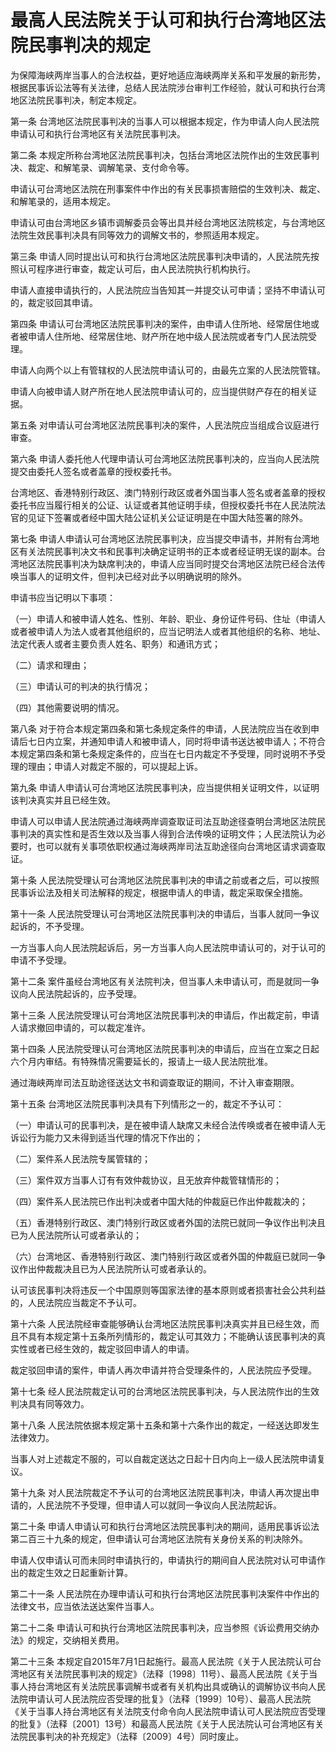 # 最高人民法院关于认可和执行台湾地区法院民事判决的规定

  

为保障海峡两岸当事人的合法权益，更好地适应海峡两岸关系和平发展的新形势，根据民事诉讼法等有关法律，总结人民法院涉台审判工作经验，就认可和执行台湾地区法院民事判决，制定本规定。

第一条 台湾地区法院民事判决的当事人可以根据本规定，作为申请人向人民法院申请认可和执行台湾地区有关法院民事判决。

第二条 本规定所称台湾地区法院民事判决，包括台湾地区法院作出的生效民事判决、裁定、和解笔录、调解笔录、支付命令等。

申请认可台湾地区法院在刑事案件中作出的有关民事损害赔偿的生效判决、裁定、和解笔录的，适用本规定。

申请认可由台湾地区乡镇市调解委员会等出具并经台湾地区法院核定，与台湾地区法院生效民事判决具有同等效力的调解文书的，参照适用本规定。

第三条 申请人同时提出认可和执行台湾地区法院民事判决申请的，人民法院先按照认可程序进行审查，裁定认可后，由人民法院执行机构执行。

申请人直接申请执行的，人民法院应当告知其一并提交认可申请；坚持不申请认可的，裁定驳回其申请。

第四条 申请认可台湾地区法院民事判决的案件，由申请人住所地、经常居住地或者被申请人住所地、经常居住地、财产所在地中级人民法院或者专门人民法院受理。

申请人向两个以上有管辖权的人民法院申请认可的，由最先立案的人民法院管辖。

申请人向被申请人财产所在地人民法院申请认可的，应当提供财产存在的相关证据。

第五条 对申请认可台湾地区法院民事判决的案件，人民法院应当组成合议庭进行审查。

第六条 申请人委托他人代理申请认可台湾地区法院民事判决的，应当向人民法院提交由委托人签名或者盖章的授权委托书。

台湾地区、香港特别行政区、澳门特别行政区或者外国当事人签名或者盖章的授权委托书应当履行相关的公证、认证或者其他证明手续，但授权委托书在人民法院法官的见证下签署或者经中国大陆公证机关公证证明是在中国大陆签署的除外。

第七条 申请人申请认可台湾地区法院民事判决，应当提交申请书，并附有台湾地区有关法院民事判决文书和民事判决确定证明书的正本或者经证明无误的副本。台湾地区法院民事判决为缺席判决的，申请人应当同时提交台湾地区法院已经合法传唤当事人的证明文件，但判决已经对此予以明确说明的除外。

申请书应当记明以下事项：

（一）申请人和被申请人姓名、性别、年龄、职业、身份证件号码、住址（申请人或者被申请人为法人或者其他组织的，应当记明法人或者其他组织的名称、地址、法定代表人或者主要负责人姓名、职务）和通讯方式；

（二）请求和理由；

（三）申请认可的判决的执行情况；

（四）其他需要说明的情况。

第八条 对于符合本规定第四条和第七条规定条件的申请，人民法院应当在收到申请后七日内立案，并通知申请人和被申请人，同时将申请书送达被申请人；不符合本规定第四条和第七条规定条件的，应当在七日内裁定不予受理，同时说明不予受理的理由；申请人对裁定不服的，可以提起上诉。

第九条 申请人申请认可台湾地区法院民事判决，应当提供相关证明文件，以证明该判决真实并且已经生效。

申请人可以申请人民法院通过海峡两岸调查取证司法互助途径查明台湾地区法院民事判决的真实性和是否生效以及当事人得到合法传唤的证明文件；人民法院认为必要时，也可以就有关事项依职权通过海峡两岸司法互助途径向台湾地区请求调查取证。

第十条 人民法院受理认可台湾地区法院民事判决的申请之前或者之后，可以按照民事诉讼法及相关司法解释的规定，根据申请人的申请，裁定采取保全措施。

第十一条 人民法院受理认可台湾地区法院民事判决的申请后，当事人就同一争议起诉的，不予受理。

一方当事人向人民法院起诉后，另一方当事人向人民法院申请认可的，对于认可的申请不予受理。

第十二条 案件虽经台湾地区有关法院判决，但当事人未申请认可，而是就同一争议向人民法院起诉的，应予受理。

第十三条 人民法院受理认可台湾地区法院民事判决的申请后，作出裁定前，申请人请求撤回申请的，可以裁定准许。

第十四条 人民法院受理认可台湾地区法院民事判决的申请后，应当在立案之日起六个月内审结。有特殊情况需要延长的，报请上一级人民法院批准。

通过海峡两岸司法互助途径送达文书和调查取证的期间，不计入审查期限。

第十五条 台湾地区法院民事判决具有下列情形之一的，裁定不予认可：

（一）申请认可的民事判决，是在被申请人缺席又未经合法传唤或者在被申请人无诉讼行为能力又未得到适当代理的情况下作出的；

（二）案件系人民法院专属管辖的；

（三）案件双方当事人订有有效仲裁协议，且无放弃仲裁管辖情形的；

（四）案件系人民法院已作出判决或者中国大陆的仲裁庭已作出仲裁裁决的；

（五）香港特别行政区、澳门特别行政区或者外国的法院已就同一争议作出判决且已为人民法院所认可或者承认的；

（六）台湾地区、香港特别行政区、澳门特别行政区或者外国的仲裁庭已就同一争议作出仲裁裁决且已为人民法院所认可或者承认的。

认可该民事判决将违反一个中国原则等国家法律的基本原则或者损害社会公共利益的，人民法院应当裁定不予认可。

第十六条 人民法院经审查能够确认台湾地区法院民事判决真实并且已经生效，而且不具有本规定第十五条所列情形的，裁定认可其效力；不能确认该民事判决的真实性或者已经生效的，裁定驳回申请人的申请。

裁定驳回申请的案件，申请人再次申请并符合受理条件的，人民法院应予受理。

第十七条 经人民法院裁定认可的台湾地区法院民事判决，与人民法院作出的生效判决具有同等效力。

第十八条 人民法院依据本规定第十五条和第十六条作出的裁定，一经送达即发生法律效力。

当事人对上述裁定不服的，可以自裁定送达之日起十日内向上一级人民法院申请复议。

第十九条 对人民法院裁定不予认可的台湾地区法院民事判决，申请人再次提出申请的，人民法院不予受理，但申请人可以就同一争议向人民法院起诉。

第二十条 申请人申请认可和执行台湾地区法院民事判决的期间，适用民事诉讼法第二百三十九条的规定，但申请认可台湾地区法院有关身份关系的判决除外。

申请人仅申请认可而未同时申请执行的，申请执行的期间自人民法院对认可申请作出的裁定生效之日起重新计算。

第二十一条 人民法院在办理申请认可和执行台湾地区法院民事判决案件中作出的法律文书，应当依法送达案件当事人。

第二十二条 申请认可和执行台湾地区法院民事判决，应当参照《诉讼费用交纳办法》的规定，交纳相关费用。

第二十三条 本规定自2015年7月1日起施行。最高人民法院《关于人民法院认可台湾地区有关法院民事判决的规定》（法释〔1998〕11号）、最高人民法院《关于当事人持台湾地区有关法院民事调解书或者有关机构出具或确认的调解协议书向人民法院申请认可人民法院应否受理的批复》（法释〔1999〕10号）、最高人民法院《关于当事人持台湾地区有关法院支付命令向人民法院申请认可人民法院应否受理的批复》（法释〔2001〕13号）和最高人民法院《关于人民法院认可台湾地区有关法院民事判决的补充规定》（法释〔2009〕4号）同时废止。